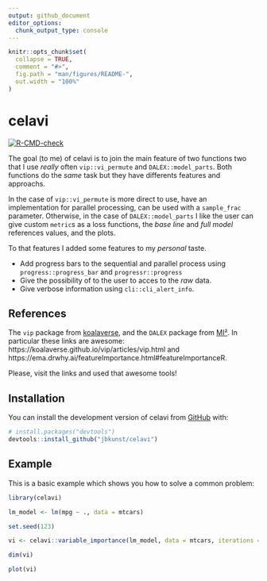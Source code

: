 ```yaml
---
output: github_document
editor_options: 
  chunk_output_type: console
---
```


<!-- README.md is generated from README.Rmd. Please edit that file -->

```r
knitr::opts_chunk$set(
  collapse = TRUE,
  comment = "#>",
  fig.path = "man/figures/README-",
  out.width = "100%"
)
```

# celavi

<!-- badges: start -->
[![R-CMD-check](https://github.com/jbkunst/celavi/actions/workflows/R-CMD-check.yaml/badge.svg)](https://github.com/jbkunst/celavi/actions/workflows/R-CMD-check.yaml)
<!-- badges: end -->

The goal (to me) of celavi is to join the main feature of two functions two 
that I use _really_ often `vip::vi_permute` and `DALEX::model_parts`. Both functions
do the _same_ task but they have differents features and approachs.

In the case of `vip::vi_permute` is more direct to use, have an implementation for
parallel processing, can be used with a `sample_frac` parameter. Otherwise, in the case of `DALEX::model_parts` I like the user can give custom `metric`s as a loss functions,
the _base line_ and _full model_ references values, and the plots. 

To that features I added some features to my _personal_ taste.

- Add progress bars to the sequential and parallel process using `progress::progress_bar` and `progressr::progress`
- Give the possibility of to the user to acces to the _raw_ data.
- Give verbose information using `cli::cli_alert_info`.

## References

The `vip` package from [koalaverse](https://github.com/koalaverse), and the 
`DALEX` package from [MI²](https://www.mi2.ai/). In particular these links are awesome: https://koalaverse.github.io/vip/articles/vip.html
and https://ema.drwhy.ai/featureImportance.html#featureImportanceR.

Please, visit the links and used that awesome tools!

## Installation

You can install the development version of celavi from [GitHub](https://github.com/) with:

``` r
# install.packages("devtools")
devtools::install_github("jbkunst/celavi")
```

## Example

This is a basic example which shows you how to solve a common problem:

```r
library(celavi)

lm_model <- lm(mpg ~ ., data = mtcars)

set.seed(123)

vi <- celavi::variable_importance(lm_model, data = mtcars, iterations = 10)

dim(vi)

plot(vi)
```
